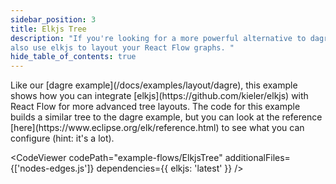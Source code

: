 ```yaml
---
sidebar_position: 3
title: Elkjs Tree
description: "If you're looking for a more powerful alternative to dagre, you can
also use elkjs to layout your React Flow graphs. "
hide_table_of_contents: true
---
```



<ExampleLayout>
Like our [dagre example](/docs/examples/layout/dagre), this example shows how you can integrate [elkjs](https://github.com/kieler/elkjs) with React Flow for more advanced tree layouts. The code for this example builds a similar tree to the dagre example, but you can look at the reference [here](https://www.eclipse.org/elk/reference.html) to see what you can configure (hint: it's a lot).

<CodeViewer
  codePath="example-flows/ElkjsTree"
  additionalFiles={['nodes-edges.js']}
  dependencies={{ elkjs: 'latest' }}
/>
</ExampleLayout>
